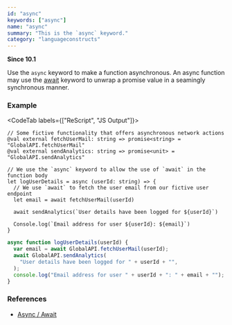 ```yaml
---
id: "async"
keywords: ["async"]
name: "async"
summary: "This is the `async` keyword."
category: "languageconstructs"
---
```


**Since 10.1**

Use the `async` keyword to make a function asynchronous. An async function may use the [await](#await) keyword to unwrap a promise value in a seamingly synchronous manner.

### Example

<CodeTab labels={["ReScript", "JS Output"]}>

```res
// Some fictive functionality that offers asynchronous network actions
@val external fetchUserMail: string => promise<string> = "GlobalAPI.fetchUserMail"
@val external sendAnalytics: string => promise<unit> = "GlobalAPI.sendAnalytics"

// We use the `async` keyword to allow the use of `await` in the function body
let logUserDetails = async (userId: string) => {
  // We use `await` to fetch the user email from our fictive user endpoint
  let email = await fetchUserMail(userId)

  await sendAnalytics(`User details have been logged for ${userId}`)

  Console.log(`Email address for user ${userId}: ${email}`)
}
```

```js
async function logUserDetails(userId) {
  var email = await GlobalAPI.fetchUserMail(userId);
  await GlobalAPI.sendAnalytics(
    "User details have been logged for " + userId + "",
  );
  console.log("Email address for user " + userId + ": " + email + "");
}
```

</CodeTab>

### References

- [Async / Await](/docs/manual/latest/async-await)
